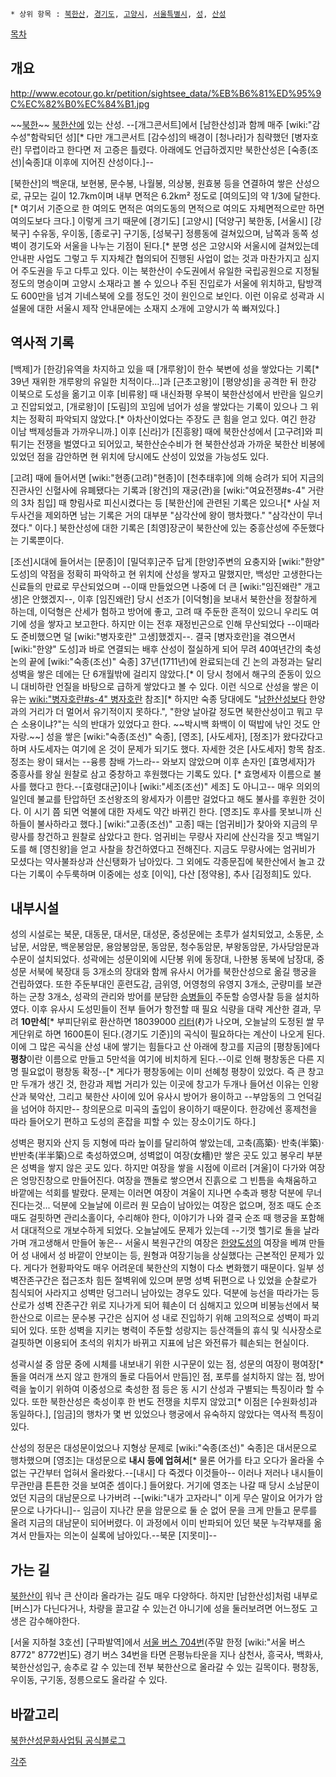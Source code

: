  * 상위 항목 : [[북한산]], [[경기도]], [[고양시]], [[서울특별시]], [[성]], [[산성]]

[[목차]]

== 개요 ==
http://www.ecotour.go.kr/petition/sightsee_data/%EB%B6%81%ED%95%9C%EC%82%B0%EC%84%B1.jpg

~~[[북한]]~~ [[북한산]]에 있는 산성. --[개그콘서트]에서 [남한산성]과 함께 매주 [wiki:"감수성"함락되던 성][* 다만 개그콘서트 [감수성]의 배경이 [청나라]가 침략했던 [병자호란] 무렵이라고 한다면 저 고증은 틀렸다. 아래에도 언급하겠지만 북한산성은 [숙종(조선)|숙종]대 이후에 지어진 산성이다.]--

[북한산]의 백운대, 보현봉, 문수봉, 나월봉, 의상봉, 원효봉 등을 연결하여 쌓은 산성으로, 규모는 길이 12.7km이며 내부 면적은 6.2km² 정도로 [여의도]의 약 1/3에 달한다.[* 여기서 기준으로 한 여의도 면적은 여의도동의 면적으로 여의도 자체면적으로만 하면 여의도보다 크다.] 이렇게 크기 때문에 [경기도] [고양시] [덕양구] 북한동, [서울시] [강북구] 수유동, 우이동, [종로구] 구기동, [성북구] 정릉동에 걸쳐있으며, 남쪽과 동쪽 성벽이 경기도와 서울을 나누는 기점이 된다.[* 분명 성은 고양시와 서울시에 걸쳐있는데 안내판 사업도 그렇고 두 지자체간 협의되어 진행된 사업이 없는 것과 마찬가지고 심지어 주도권을 두고 다투고 있다. 이는 북한산이 수도권에서 유일한 국립공원으로 지정될 정도의 명승이며 고양시 소재라고 볼 수 있으나 주된 진입로가 서울에 위치하고, 탐방객도 600만을 넘겨 기네스북에 오를 정도인 것이 원인으로 보인다. 이런 이유로 성곽과 시설물에 대한 서울시 제작 안내문에는 소재지 소개에 고양시가 쏙 빠져있다.]
== 역사적 기록 ==
[백제]가 [한강]유역을 차지하고 있을 때 [개루왕]이 한수 북변에 성을 쌓았다는 기록[* 39년 재위한 개루왕의 유일한 치적이다...]과 [근초고왕]이 [평양성]을 공격한 뒤 한강 이북으로 도성을 옮기고 이후 [비류왕] 때 내신좌평 우복이 북한산성에서 반란을 일으키고 진압되었고, [개로왕]이 [도림]의 꼬임에 넘어가 성을 쌓았다는 기록이 있으나 그 위치는 정확히 파악되지 않았다.[* 아차산이었다는 주장도 큰 힘을 얻고 있다. 여긴 한강 이남 백제성들과 가까우니까.] 이후 [신라]가 [진흥왕] 때에 북한산성에서 [고구려]와 피튀기는 전쟁을 벌였다고 되어있고, 북한산순수비가 현 북한산성과 가까운 북한산 비봉에 있었던 점을 감안하면 현 위치에 당시에도 산성이 있었을 가능성도 있다.

[고려] 때에 들어서면 [wiki:"현종(고려)"현종]이 [천추태후]에 의해 승려가 되어 지금의 진관사인 신혈사에 유폐됐다는 기록과 [왕건]의 재궁(관)을 [wiki:"여요전쟁#s-4" 거란의 3차 침입] 때 향림사로 피신시켰다는 등 [북한산]에 관련된 기록은 있으나[* 사실 저 두사건을 제외하면 남는 기록은 거의 대부분 "삼각산에 왕이 행차했다." "삼각산이 무너졌다." 이다.] 북한산성에 대한 기록은 [최영]장군이 북한산에 있는 중흥산성에 주둔했다는 기록뿐이다.
  
[조선]시대에 들어서는 [문종]이 [밀덕후]군주 답게 [한양]주변의 요충지와 [wiki:"한양" 도성]의 약점을 정확히 파악하고 현 위치에 산성을 쌓자고 말했지만, 백성만 고생한다는 신료들의 만료로 무산되었으며 --이때 만들었으면 나중에 더 큰 [wiki:"임진왜란" 개고생]은 안했겠지--, 이후 [임진왜란] 당시 선조가 [이덕형]을 보내서 북한산을 정찰하게 하는데, 이덕형은 산세가 험하고 방어에 좋고, 고려 때 주둔한 흔적이 있으니 우리도 여기에 성을 쌓자고 보고한다. 하지만 이는 전후 재정빈곤으로 인해 무산되었다 --이때라도 준비했으면 덜 [wiki:"병자호란" 고생]했겠지--. 결국 [병자호란]을 겪으면서 [wiki:"한양" 도성]과 바로 연결되는 배후 산성이 절실하게 되어 무려 40여년간의 축성논의 끝에 [wiki:"숙종(조선)" 숙종] 37년(1711년)에 완료되는데 긴 논의 과정과는 달리 성벽을 쌓은 데에는 단 6개월밖에 걸리지 않았다.[* 이 당시 청에서 해구의 준동이 있으니 대비하란 언질을 바탕으로 급하게 쌓았다고 볼 수 있다. 이런 식으로 산성을 쌓은 이유는 [[wiki:"병자호란#s-4" 병자호란]] 참조][* 하지만 숙종 당대에도 "[[남한산성]]보다 한양과의 거리가 더 멀어서 유기적이지 못하다.", "한양 날아갈 정도면 북한산성이고 뭐고 무슨 소용이냐?"는 식의 반대가 있었다고 한다. ~~박시백 화백이 이 떡밥에 낚인 것도 안자랑.~~]
성을 쌓은 [wiki:"숙종(조선)" 숙종], [영조], [사도세자], [정조]가 왔다갔다고 하며 사도세자는 여기에 온 것이 문제가 되기도 했다. 자세한 것은 [사도세자] 항목 참조. 정조는 왕이 돼서는 --융릉 참배 가느라-- 와보지 않았으며 이후 손자인 [효명세자]가 중흥사를 왕실 원찰로 삼고 중창하고 후원했다는 기록도 있다. [* 효명세자 이름으로 불사를 했다고 한다.--[효령대군]이나 [wiki:"세조(조선)" 세조] 도 아니고-- 매우 의외의 일인데 불교를 탄압하던 조선왕조의 왕세자가 이름만 걸었다고 해도 불사를 후원한 것이다. 이 시기 쯤 되면 억불에 대한 자세도 약간 바뀌긴 한다. [영조]도 후사를 못보니까 신하들이 불사하라고 했다.]
[wiki:"고종(조선)" 고종] 때는 [엄귀비]가 찾아와 지금의 무량사를 창건하고 원찰로 삼았다고 한다. 엄귀비는 무량사 자리에 산신각을 짓고 백일기도를 해 [영친왕]을 얻고 사찰을 창건하였다고 전해진다. 지금도 무량사에는 엄귀비가 모셨다는 약사불좌상과 산신탱화가 남아있다.
그 외에도 각종문집에 북한산에서 놀고 갔다는 기록이 수두룩하며 이중에는 성호 [이익], 다산 [정약용], 추사 [김정희]도 있다.


== 내부시설 ==
성의 시설로는 북문, 대동문, 대서문, 대성문, 중성문에는 초루가 설치되었고, 소동문, 소남문, 서암문, 백운봉암문, 용암봉암문, 동암문, 청수동암문, 부왕동암문, 가사당암문과 수문이 설치되었다. 성곽에는 성문이외에 시단봉 위에 동장대, 나한봉 동북에 남장대, 중성문 서북에 북장대 등 3개소의 장대와 함께 유사시 어가를 북한산성으로 옮길 행궁을 건립하였다. 또한 주둔부대인 훈련도감, 금위영, 어영청의 유영지 3개소, 군량미를 보관하는 군창 3개소, 성곽의 관리와 방어를 분담한 [[승병]]들이 주둔할 승영사찰 등을 설치하였다. 이후 유사시 도성민들이 전부 들어가 항전할 때 필요 식량을 대략 계산한 결과, 무려 '''10만석'''[* 부피단위로 환산하면 18039000 [[리터]](ℓ)가 나오며, 오늘날의 도정된 쌀 무게단위로 하면 1600톤이 된다.(경기도 기준)]의 곡식이 필요하다는 계산이 나오게 된다. 이에 그 많은 곡식을 산성 내에 쌓기는 힘들다고 산 아래에 창고를 지금의 [평창동]에다 '''평창'''이란 이름으로 만들고 5만석을 여기에 비치하게 된다.--이로 인해 평창동은 다른 지명 필요없이 평창동 확정--[* 게다가 평창동에는 이미 선혜청 평창이 있었다. 즉 큰 창고만 두개가 생긴 것, 한강과 제법 거리가 있는 이곳에 창고가 두개나 들어선 이유는 인왕산과 북악산, 그리고 북한산 사이에 있어 유사시 방어가 용이하고 --부암동의 그 언덕길을 넘어야 하지만-- 창의문으로 미곡의 출입이 용이하기 때문이다. 한강에선 홍제천을 따라 들어오기 편하고 도성의 혼잡을 피할 수 있는 장소이기도 하다.]

성벽은 평지와 산지 등 지형에 따라 높이를 달리하여 쌓았는데, 고축(高築)· 반축(半築)·반반축(半半築)으로 축성하였으며, 성벽없이 여장(女檣)만 쌓은 곳도 있고 봉우리 부분은 성벽을 쌓지 않은 곳도 있다. 
하지만 여장을 쌓을 시점에 이르러 [겨울]이 다가와 여장은 엉망진창으로 만들어진다. 여장을 깬돌로 쌓으면서 진흙으로 그 빈틈을 속채움하고 바깥에는 석회를 발랐다. 문제는 이러면 여장이 겨울이 지나면 수축과 팽창 덕분에 무너진다는것... 덕분에 오늘날에 이르러 원 모습이 남아있는 여장은 없으며, 정조 때도 순조 때도 걸핏하면 관리소홀이다, 수리해야 한다, 이야기가 나와 결국 순조 때 행궁을 포함해서 대대적으로 개보수하게 되었다. 오늘날에도 문제가 있는데 --기껏 헬기로 돌을 날라가며 개고생해서 만들어 놓은-- 서울시 복원구간의 여장은 [[한양도성]]의 여장을 베껴 만들어 성 내에서 성 바깥이 안보이는 등, 원형과 여장기능을 상실했다는 근본적인 문제가 있다. 게다가 현황파악도 매우 어려운데 북한산의 지형이 다소 변화했기 때문이다. 
일부 성벽잔존구간은 접근조차 힘든 절벽위에 있으며 분명 성벽 뒤편으로 나 있었을 순찰로가 침식되어 사라지고 성벽만 덩그러니 남아있는 경우도 있다. 덕분에 능선을 따라가는 등산로가 성벽 잔존구간 위로 지나가게 되어 훼손이 더 심해지고 있으며 비봉능선에서 북한산으로 이르는 문수봉 구간은 심지어 성 내로 진입하기 위해 고의적으로 성벽이 파괴되어 있다. 또한 성벽을 지키는 병력이 주둔할 성랑지는 등산객들의 휴식 및 식사장소로 걸핏하면 이용되어 초석의 위치가 바뀌고 지표에 남은 와전류가 훼손되는 현실이다.

성곽시설 중 암문 중에 시체를 내보내기 위한 시구문이 있는 점, 성문의 여장이 평여장[* 돌을 여러개 쓰지 않고 한개의 돌로 다듬어서 만듬]인 점, 포루를 설치하지 않는 점, 방어력을 높이기 위하여 이중성으로 축성한 점 등은 동 시기 산성과 구별되는 특징이라 할 수 있다. 또한 북한산성은 축성이후 한 번도 전쟁을 치루지 않았고[* 이점은 [수원화성]과 동일하다.], [임금]의 행차가 몇 번 있었으나 행궁에서 유숙하지 않았다는 역사적 특징이 있다.

산성의 정문은 대성문이었으나 지형상 문제로 [wiki:"숙종(조선)" 숙종]은 대서문으로 행차했으며 [영조]는 대성문으로 '''내시 등에 업혀서'''[* 물론 어가를 타고 오다가 올라올 수 없는 구간부터 업혀서 올라왔다.--[내시] 다 죽겠다 이것들아-- 이러나 저러나 내시들이 무관만큼 튼튼한 것을 보여준 셈이다.] 들어왔다. 거기에 영조는 나갈 때 당시 소남문이었던 지금의 대남문으로 나가버려 --[wiki:"내가 고자라니" 이게 무슨 말이요 어가가 암문으로 나가다니]-- 임금이 지나간 문을 암문으로 둘 순 없어 문을 크게 만들고 문루를 올려 지금의 대남문이 되어버렸다. 이 과정에서 이미 반파되어 있던 북문 누각부재를 옮겨서 만들자는 의논이 실록에 남아있다.--북문 [지못미]--

== 가는 길 ==
[[북한산]]이 워낙 큰 산이라 올라가는 길도 매우 다양하다. 하지만 [남한산성]처럼 내부로 [버스]가 다닌다거나, 차량을 끌고갈 수 있는건 아니기에 성을 둘러보려면 어느정도 고생은 감수해야한다.

[서울 지하철 3호선] [구파발역]에서 [[서울 버스 704]]번(주말 한정 [wiki:"서울 버스 8772" 8772번]도) 경기 버스 34번을 타면 은평뉴타운을 지나 삼천사, 흥국사, 백화사, 북한산성입구, 송추로 갈 수 있는데 전부 북한산으로 올라갈 수 있는 길목이다.
평창동, 우이동, 구기동, 정릉으로도 올라갈 수 있다.


== 바깥고리 ==
[http://blog.naver.com/buksamo 북한산성문화사업팀 공식블로그]

[[각주]]
